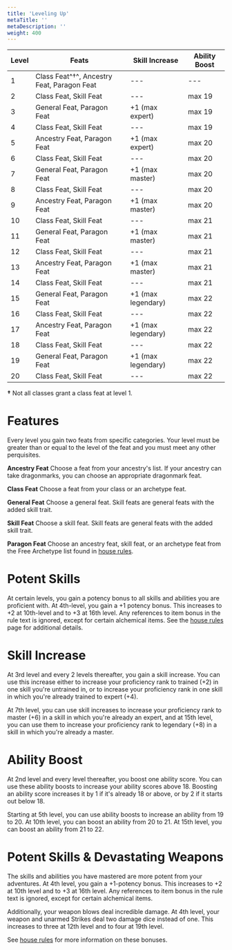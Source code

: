 ```yaml
---
title: 'Leveling Up'
metaTitle: ''
metaDescription: ''
weight: 400
---
```


| Level | Feats                                      | Skill Increase     | Ability Boost |
| ----- | ------------------------------------------ | ------------------ | ------------- |
| 1     | Class Feat^†^, Ancestry Feat, Paragon Feat | ---                | ---           |
| 2     | Class Feat, Skill Feat                     | ---                | max 19        |
| 3     | General Feat, Paragon Feat                 | +1 (max expert)    | max 19        |
| 4     | Class Feat, Skill Feat                     | ---                | max 19        |
| 5     | Ancestry Feat, Paragon Feat                | +1 (max expert)    | max 20        |
| 6     | Class Feat, Skill Feat                     | ---                | max 20        |
| 7     | General Feat, Paragon Feat                 | +1 (max master)    | max 20        |
| 8     | Class Feat, Skill Feat                     | ---                | max 20        |
| 9     | Ancestry Feat, Paragon Feat                | +1 (max master)    | max 20        |
| 10    | Class Feat, Skill Feat                     | ---                | max 21        |
| 11    | General Feat, Paragon Feat                 | +1 (max master)    | max 21        |
| 12    | Class Feat, Skill Feat                     | ---                | max 21        |
| 13    | Ancestry Feat, Paragon Feat                | +1 (max master)    | max 21        |
| 14    | Class Feat, Skill Feat                     | ---                | max 21        |
| 15    | General Feat, Paragon Feat                 | +1 (max legendary) | max 22        |
| 16    | Class Feat, Skill Feat                     | ---                | max 22        |
| 17    | Ancestry Feat, Paragon Feat                | +1 (max legendary) | max 22        |
| 18    | Class Feat, Skill Feat                     | ---                | max 22        |
| 19    | General Feat, Paragon Feat                 | +1 (max legendary) | max 22        |
| 20    | Class Feat, Skill Feat                     | ---                | max 22        |

**†** Not all classes grant a class feat at level 1.

# Features

Every level you gain two feats from specific categories. Your level must be greater than or equal to the level of the feat and you must meet any other perquisites.

**Ancestry Feat** Choose a feat from your ancestry's list. If your ancestry can take dragonmarks, you can choose an appropriate dragonmark feat.

**Class Feat** Choose a feat from your class or an archetype feat.

**General Feat** Choose a general feat. Skill feats are general feats with the added skill trait.

**Skill Feat** Choose a skill feat. Skill feats are general feats with the added skill trait.

**Paragon Feat** Choose an ancestry feat, skill feat, or an archetype feat from the Free Archetype list found in [house rules](/house-rules).

# Potent Skills

At certain levels, you gain a potency bonus to all skills and abilities you are proficient with. At 4th-level, you gain a +1 potency bonus. This increases to +2 at 10th-level and to +3 at 16th level. Any references to item bonus in the rule text is ignored, except for certain alchemical items. See the [house rules](/house-rules) page for additional details.

# Skill Increase

At 3rd level and every 2 levels thereafter, you gain a skill increase. You can use this increase either to increase your proficiency rank to trained (+2) in one skill you're untrained in, or to increase your proficiency rank in one skill in which you're already trained to expert (+4).

At 7th level, you can use skill increases to increase your proficiency rank to master (+6) in a skill in which you're already an expert, and at 15th level, you can use them to increase your proficiency rank to legendary (+8) in a skill in which you're already a master.

# Ability Boost

At 2nd level and every level thereafter, you boost one ability score. You can use these ability boosts to increase your ability scores above 18. Boosting an ability score increases it by 1 if it's already 18 or above, or by 2 if it starts out below 18.

Starting at 5th level, you can use ability boosts to increase an ability from 19 to 20. At 10th level, you can boost an ability from 20 to 21. At 15th level, you can boost an ability from 21 to 22.

# Potent Skills & Devastating Weapons

The skills and abilities you have mastered are more potent from your adventures. At 4th level, you gain a +1-potency bonus. This increases to +2 at 10th level and to +3 at 16th level. Any references to item bonus in the rule text is ignored, except for certain alchemical items.

Additionally, your weapon blows deal incredible damage. At 4th level, your weapon and unarmed Strikes deal two damage dice instead of one. This increases to three at 12th level and to four at 19th level.

See [house rules](/house-rules) for more information on these bonuses.
